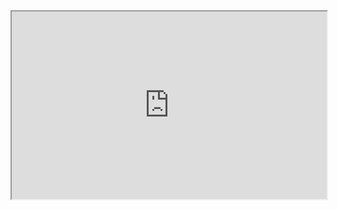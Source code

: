 <iframe
  src="https://app.dashcam.io/replay/6866ef31a472c8e277032170?share=VzurJlP1oj35RtlPcUAQ&embed=true&timestamp=90000&playbackRate=5"
  width="100%"
  height="300"
/>
